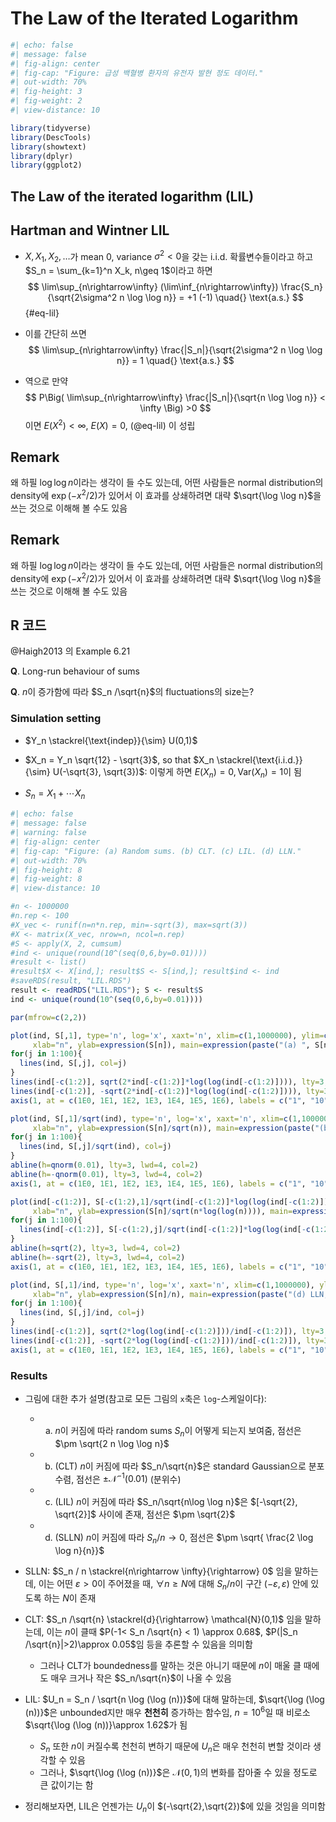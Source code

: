 # The Law of the Iterated Logarithm {.lil}


```r
#| echo: false
#| message: false
#| fig-align: center
#| fig-cap: "Figure: 급성 백혈병 환자의 유전자 발현 정도 데이터."
#| out-width: 70%
#| fig-height: 3
#| fig-weight: 2
#| view-distance: 10

library(tidyverse) 
library(DescTools)
library(showtext)
library(dplyr)
library(ggplot2)

```

## The Law of the iterated logarithm (LIL)

::: {#def-lil}
## Hartman and Wintner LIL

<!--
Gut Thm 9.1.2.
-->

- $X, X_1, X_2, \ldots$가 mean 0, variance $\sigma^2 <0$을 갖는 i.i.d. 확률변수들이라고 하고 $S_n = \sum_{k=1}^n X_k, n\geq 1$이라고 하면
$$
\lim\sup_{n\rightarrow\infty} (\lim\inf_{n\rightarrow\infty}) \frac{S_n}{\sqrt{2\sigma^2 n \log \log n}} = +1 (-1) \quad{} \text{a.s.}
$$ {#eq-lil}

- 이를 간단히 쓰면
$$
\lim\sup_{n\rightarrow\infty} \frac{|S_n|}{\sqrt{2\sigma^2 n \log \log n}} = 1 \quad{} \text{a.s.}
$$

- 역으로 만약 
$$
P\Big( \lim\sup_{n\rightarrow\infty} \frac{|S_n|}{\sqrt{n \log \log n}} < \infty \Big) >0
$$
이면 $E(X^2)<\infty$, $E(X)=0$, (@eq-lil) 이 성립

:::

::: callout-tip
## Remark

<!--
https://mathoverflow.net/questions/132388/intuition-of-law-of-iterated-logarithm
-->

왜 하필 $\log \log n$이라는 생각이 들 수도 있는데, 어떤 사람들은 normal distribution의 density에 $\exp (-x^2/2)$가 있어서 이 효과를 상쇄하려면 대략 $\sqrt{\log \log n}$을 쓰는 것으로 이해해 볼 수도 있음

:::

::: callout-tip
## Remark

<!--
Gut 9.1
-->

왜 하필 $\log \log n$이라는 생각이 들 수도 있는데, 어떤 사람들은 normal distribution의 density에 $\exp (-x^2/2)$가 있어서 이 효과를 상쇄하려면 대략 $\sqrt{\log \log n}$을 쓰는 것으로 이해해 볼 수도 있음

:::

## R 코드

@Haigh2013 의 Example 6.21

**Q**. Long-run behaviour of sums

**Q**. $n$이 증가함에 따라 $S_n /\sqrt{n}$의 fluctuations의 size는?

### Simulation setting

- $Y_n \stackrel{\text{indep}}{\sim} U(0,1)$

- $X_n = Y_n \sqrt{12} - \sqrt{3}$, so that $X_n \stackrel{\text{i.i.d.}}{\sim} U(-\sqrt{3}, \sqrt{3})$: 이렇게 하면 $E(X_n)=0, \text{Var}(X_n)=1$이 됨

- $S_n = X_1 + \cdots X_n$

<!--
- $S_n$에 대해 우리가 아는 사실들:
    + $S_n/n$은 $n$이 커질수록 $0$에 가까이 있음(remain close to zero) (SLLN)
    + $S_n/\sqrt{n}$은 $n$이 커질수록 $S_n /\sqrt{n} \stackrel{d}{\rightarrow}\mathcal{N}(0,1)$ (CLT)
    + 
-->

```r
#| echo: false
#| message: false
#| warning: false
#| fig-align: center
#| fig-cap: "Figure: (a) Random sums. (b) CLT. (c) LIL. (d) LLN."
#| out-width: 70%
#| fig-height: 8
#| fig-weight: 8
#| view-distance: 10

#n <- 1000000
#n.rep <- 100
#X_vec <- runif(n=n*n.rep, min=-sqrt(3), max=sqrt(3))
#X <- matrix(X_vec, nrow=n, ncol=n.rep)
#S <- apply(X, 2, cumsum)
#ind <- unique(round(10^(seq(0,6,by=0.01))))
#result <- list()
#result$X <- X[ind,]; result$S <- S[ind,]; result$ind <- ind
#saveRDS(result, "LIL.RDS")
result <- readRDS("LIL.RDS"); S <- result$S
ind <- unique(round(10^(seq(0,6,by=0.01))))

par(mfrow=c(2,2))

plot(ind, S[,1], type='n', log='x', xaxt='n', xlim=c(1,1000000), ylim=c(-3000,3000),
     xlab="n", ylab=expression(S[n]), main=expression(paste("(a) ", S[n])))
for(j in 1:100){
  lines(ind, S[,j], col=j)
}
lines(ind[-c(1:2)], sqrt(2*ind[-c(1:2)]*log(log(ind[-c(1:2)]))), lty=3, lwd=4, col=2)
lines(ind[-c(1:2)], -sqrt(2*ind[-c(1:2)]*log(log(ind[-c(1:2)]))), lty=3, lwd=4, col=2)
axis(1, at = c(1E0, 1E1, 1E2, 1E3, 1E4, 1E5, 1E6), labels = c("1", "10", expression(10^2), expression(10^3), expression(10^4), expression(10^5), expression(10^6)))

plot(ind, S[,1]/sqrt(ind), type='n', log='x', xaxt='n', xlim=c(1,1000000), ylim=c(-4,4),
     xlab="n", ylab=expression(S[n]/sqrt(n)), main=expression(paste("(b) CLT, ", S[n]/sqrt(n))))
for(j in 1:100){
  lines(ind, S[,j]/sqrt(ind), col=j)
}
abline(h=qnorm(0.01), lty=3, lwd=4, col=2)
abline(h=-qnorm(0.01), lty=3, lwd=4, col=2)
axis(1, at = c(1E0, 1E1, 1E2, 1E3, 1E4, 1E5, 1E6), labels = c("1", "10", expression(10^2), expression(10^3), expression(10^4), expression(10^5), expression(10^6)))

plot(ind[-c(1:2)], S[-c(1:2),1]/sqrt(ind[-c(1:2)]*log(log(ind[-c(1:2)]))), type='n', log='x', xaxt='n', xlim=c(1,1000000), ylim=c(-7.5,7.5),
     xlab="n", ylab=expression(S[n]/sqrt(n*log(log(n)))), main=expression(paste("(c) LIL, ", S[n]/sqrt(n*log(log(n))) )))
for(j in 1:100){
  lines(ind[-c(1:2)], S[-c(1:2),j]/sqrt(ind[-c(1:2)]*log(log(ind[-c(1:2)]))), col=j)
}
abline(h=sqrt(2), lty=3, lwd=4, col=2)
abline(h=-sqrt(2), lty=3, lwd=4, col=2)
axis(1, at = c(1E0, 1E1, 1E2, 1E3, 1E4, 1E5, 1E6), labels = c("1", "10", expression(10^2), expression(10^3), expression(10^4), expression(10^5), expression(10^6)))

plot(ind, S[,1]/ind, type='n', log='x', xaxt='n', xlim=c(1,1000000), ylim=c(-2,2),
     xlab="n", ylab=expression(S[n]/n), main=expression(paste("(d) LLN, ", S[n]/n)))
for(j in 1:100){
  lines(ind, S[,j]/ind, col=j)
}
lines(ind[-c(1:2)], sqrt(2*log(log(ind[-c(1:2)]))/ind[-c(1:2)]), lty=3, lwd=4, col=2)
lines(ind[-c(1:2)], -sqrt(2*log(log(ind[-c(1:2)]))/ind[-c(1:2)]), lty=3, lwd=4, col=2)
axis(1, at = c(1E0, 1E1, 1E2, 1E3, 1E4, 1E5, 1E6), labels = c("1", "10", expression(10^2), expression(10^3), expression(10^4), expression(10^5), expression(10^6)))

```

### Results

- 그림에 대한 추가 설명(참고로 모든 그림의 `x`축은 `log`-스케일이다):
    + (a) $n$이 커짐에 따라 random sums $S_n$이 어떻게 되는지 보여줌, 점선은 $\pm \sqrt{2 n \log \log n}$
    + (b) (CLT) $n$이 커짐에 따라 $S_n/\sqrt{n}$은 standard Gaussian으로 분포수렴, 점선은 $\pm \mathcal{N}^{-1}(0.01)$ (분위수)
    + (c) (LIL) $n$이 커짐에 따라 $S_n/\sqrt{n\log \log n}$은 $[-\sqrt{2}, \sqrt{2}]$ 사이에 존재, 점선은 $\pm \sqrt{2}$
    + (d) (SLLN) $n$이 커짐에 따라 $S_n/n \rightarrow 0$, 점선은 $\pm \sqrt{ \frac{2 \log \log n}{n}}$
    
- SLLN: $S_n / n \stackrel{n\rightarrow \infty}{\rightarrow} 0$ 임을 말하는데, 이는 어떤 $\varepsilon>0$이 주어졌을 때, $\forall n \geq N$에 대해 $S_n/n$이 구간 $(-\varepsilon, \varepsilon)$ 안에 있도록 하는 $N$이 존재

- CLT: $S_n /\sqrt{n} \stackrel{d}{\rightarrow} \mathcal{N}(0,1)$ 임을 말하는데, 이는 $n$이 클때 $P(-1< S_n /\sqrt{n} < 1) \approx 0.68$,  $P(|S_n /\sqrt{n}|>2)\approx 0.05$임 등을 추론할 수 있음을 의미함
    - 그러나 CLT가 boundedness를 말하는 것은 아니기 때문에 $n$이 매울 클 때에도 매우 크거나 작은 $S_n/\sqrt{n}$이 나올 수 있음

- LIL: $U_n = S_n / \sqrt{n \log (\log (n))}$에 대해 말하는데, $\sqrt{\log (\log (n))}$은 unbounded지만 매우 **천천히** 증가하는 함수임, $n=10^6$일 때 비로소 $\sqrt{\log (\log (n))}\approx 1.62$가 됨
    - $S_n$ 또한 $n$이 커질수록 천천히 변하기 때문에 $U_n$은 매우 천천히 변할 것이라 생각할 수 있음
    - 그러나, $\sqrt{\log (\log (n))}$은 $\mathcal{N}(0,1)$의 변화를 잡아줄 수 있을 정도로 큰 값이기는 함
    
- 정리해보자면, LIL은 언젠가는 $U_n$이 $(-\sqrt{2},\sqrt{2})$에 있을 것임을 의미함